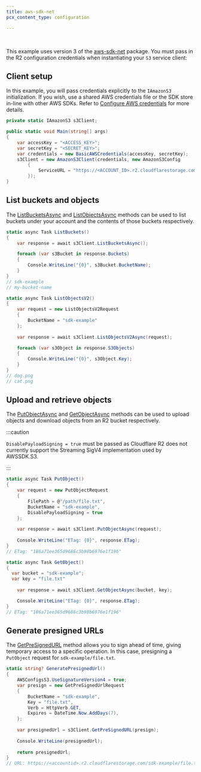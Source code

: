 ```yaml
---
title: aws-sdk-net
pcx_content_type: configuration

---
```



<Render file="keys" /><br/>

This example uses version 3 of the [aws-sdk-net](https://www.nuget.org/packages/AWSSDK.S3) package. You must pass in the R2 configuration credentials when instantiating your `S3` service client:

## Client setup

In this example, you will pass credentials explicitly to the `IAmazonS3` initialization. If you wish, use a shared AWS credentials file or the SDK store in-line with other AWS SDKs. Refer to [Configure AWS credentials](https://docs.aws.amazon.com/sdk-for-net/v3/developer-guide/net-dg-config-creds.html) for more details.

```csharp
private static IAmazonS3 s3Client;

public static void Main(string[] args)
{
	var accessKey = "<ACCESS_KEY>";
	var secretKey = "<SECRET_KEY>";
	var credentials = new BasicAWSCredentials(accessKey, secretKey);
	s3Client = new AmazonS3Client(credentials, new AmazonS3Config
		{
			ServiceURL = "https://<ACCOUNT_ID>.r2.cloudflarestorage.com",
		});
}
```

## List buckets and objects

The [ListBucketsAsync](https://docs.aws.amazon.com/sdkfornet/v3/apidocs/items/S3/MIS3ListBucketsAsyncListBucketsRequestCancellationToken.html) and [ListObjectsAsync](https://docs.aws.amazon.com/sdkfornet/v3/apidocs/items/S3/MIS3ListObjectsV2AsyncListObjectsV2RequestCancellationToken.html) methods can be used to list buckets under your account and the contents of those buckets respectively.

```csharp
static async Task ListBuckets()
{
	var response = await s3Client.ListBucketsAsync();

	foreach (var s3Bucket in response.Buckets)
	{
		Console.WriteLine("{0}", s3Bucket.BucketName);
	}
}
// sdk-example
// my-bucket-name
```

```csharp
static async Task ListObjectsV2()
{
	var request = new ListObjectsV2Request
	{
		BucketName = "sdk-example"
	};
            
	var response = await s3Client.ListObjectsV2Async(request);

	foreach (var s3Object in response.S3Objects)
	{
		Console.WriteLine("{0}", s3Object.Key);
	}
}
// dog.png
// cat.png
```

## Upload and retrieve objects

The [PutObjectAsync](https://docs.aws.amazon.com/sdkfornet/v3/apidocs/items/S3/MIS3PutObjectAsyncPutObjectRequestCancellationToken.html) and [GetObjectAsync](https://docs.aws.amazon.com/sdkfornet/v3/apidocs/items/S3/MIS3GetObjectAsyncStringStringCancellationToken.html) methods can be used to upload objects and download objects from an R2 bucket respectively.

:::caution


`DisablePayloadSigning = true` must be passed as Cloudflare R2 does not currently support the Streaming SigV4 implementation used by AWSSDK.S3.


:::

```csharp
static async Task PutObject()
{
	var request = new PutObjectRequest
	{
		FilePath = @"/path/file.txt",
		BucketName = "sdk-example",
		DisablePayloadSigning = true
	};
            
	var response = await s3Client.PutObjectAsync(request);
            
	Console.WriteLine("ETag: {0}", response.ETag);
}
// ETag: "186a71ee365d9686c3b98b6976e1f196"
```

```csharp
static async Task GetObject()
{
  var bucket = "sdk-example";
  var key = "file.txt"
  
	var response = await s3Client.GetObjectAsync(bucket, key);

	Console.WriteLine("ETag: {0}", response.ETag);
}
// ETag: "186a71ee365d9686c3b98b6976e1f196"
```

## Generate presigned URLs

The [GetPreSignedURL](https://docs.aws.amazon.com/sdkfornet/v3/apidocs/items/S3/MIS3GetPreSignedURLGetPreSignedUrlRequest.html) method allows you to sign ahead of time, giving temporary access to a specific operation. In this case, presigning a `PutObject` request for `sdk-example/file.txt`.

```csharp
static string? GeneratePresignedUrl()
{
	AWSConfigsS3.UseSignatureVersion4 = true;
	var presign = new GetPreSignedUrlRequest
	{
		BucketName = "sdk-example",
		Key = "file.txt",
		Verb = HttpVerb.GET,
		Expires = DateTime.Now.AddDays(7),
	};
            
	var presignedUrl = s3Client.GetPreSignedURL(presign);
            
	Console.WriteLine(presignedUrl);
	
	return presignedUrl;
}
// URL: https://<accountid>.r2.cloudflarestorage.com/sdk-example/file.txt?X-Amz-Algorithm=AWS4-HMAC-SHA256&X-Amz-Credential=<credential>&X-Amz-Date=<timestamp>&X-Amz-Expires=3600&X-Amz-SignedHeaders=host&X-Amz-Signature=<signature>   
```
